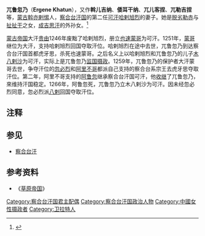 '''兀鲁忽乃'''（'''Ergene Khatun'''），又作'''斡儿吉纳'''、'''倭耳干纳'''、'''兀儿客捏'''、'''兀勒吉捏'''等，[[蒙古|蒙古]][[瓦剌|斡亦剌惕]]人，[[察合台汗国|察合台汗国]]的第二任[[可汗|可汗]][[哈剌旭烈|哈剌旭烈]]的妻子。她是[[脱劣勒赤|脱劣勒赤]]与[[扯扯干|扯扯干]]之女，[[成吉思汗|成吉思汗]]的外孙女。<ref>{{cite journal|title=斡亦剌贵族与成吉思汗系联姻考述|journal=民族研究|year=1984|issue=4}}</ref>

[[蒙古帝国|蒙古帝国]]大汗[[贵由|贵由]]1246年废黜了哈剌旭烈，册立[[也速蒙哥|也速蒙哥]]为可汗。1251年，[[蒙哥|蒙哥]]继位为大汗，支持哈剌旭烈回国夺取汗位。哈剌旭烈在途中去世，兀鲁忽乃到达察合台汗国首都虎牙思，杀死也速蒙哥。之后名义上以哈剌旭烈和兀鲁忽乃的儿子[[木八剌沙|木八剌沙]]为可汗，实际上是兀鲁忽乃[[监国|监国]][[摄政|摄政]]。1259年，兀鲁忽乃的保护者大汗蒙哥去世，争夺汗位的[[忽必烈|忽必烈]]和[[阿里不哥|阿里不哥]]都派自己支持的察合台系宗王去虎牙思夺取汗位。第二年，阿里不哥支持的[[阿鲁忽|阿鲁忽]]继承察合台汗国可汗，他[[收继|收继]]了兀鲁忽乃，來维持汗国稳定。1266年，阿鲁忽死，兀鲁忽乃立木八剌沙为可汗。因未经忽必烈同意，忽必烈派[[八剌|八剌]]回国夺取汗位。

== 注释 ==

{{Reflist|2}}

==参见==
*[[察合台汗|察合台汗]]

==参考资料==
*《[[草原帝国|草原帝国]]》

[[Category:察合台汗国君主配偶|Category:察合台汗国君主配偶]]
[[Category:察合台汗国政治人物|Category:察合台汗国政治人物]]
[[Category:中國女性摄政者|Category:中國女性摄政者]]
[[Category:卫拉特人|Category:卫拉特人]]